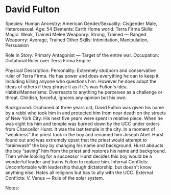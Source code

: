 # David Fulton

Species: Human
Ancestry: American
Gender/Sexuality: Cisgender Male, Heterosexual.
Age: 54
Elements: Earth
Home world: Terra Firma
Skills: Magic: Weak, Trained Melee Weaponry: Strong, Trained — Ranged Weaponry: Average, Trained
Other Skills: Intimidation, Manipulation, Persuasion

Role in Story: Primary Antagonist — Target of the entire war.
Occupation: Dictatorial Ruler over Terra Firma Empire

Physical Description:
Personality: Extremely stubborn and conservative ruler of Terra Firma. He has power and does everything he can to keep it. Including killing anyone who questions him. However he does adopt the ideas of others if they phrase it as if it's was Fulton's idea.
Habits/Mannerisms: Overreacts to anything he perceives as a challenge or threat. Childish, forceful, ignores any opinion but his own.

Background: Orphaned at three years old, David Fulton was given his name by a rabbi who took him in and protected him from near death on the streets of New York City. His next five years were spent in relative piece. When he was eight his him and temple was burned down by the UCC under orders from Chancellor Hurst. It was the last temple in the city. In a moment of “weakness” the priest took in the boy and renamed him Joseph Abel. Hurst found out and was extremely upset that the priest would attempt to “brainwash” the boy by changing his name and background. Hurst abducts the boy “saving” him from the priest and restores his name and background. Then while looking for a successor Hurst decides this boy would be a wonderful leader and trains Fulton to replace him.
Internal Conflicts: Uncomfortable with leadership though dictatorship, but doesn't know anything else. Hates all religions but has to ally with the UCC.
External Conflicts: V. Venus — Rule of the solar system.

Notes:
